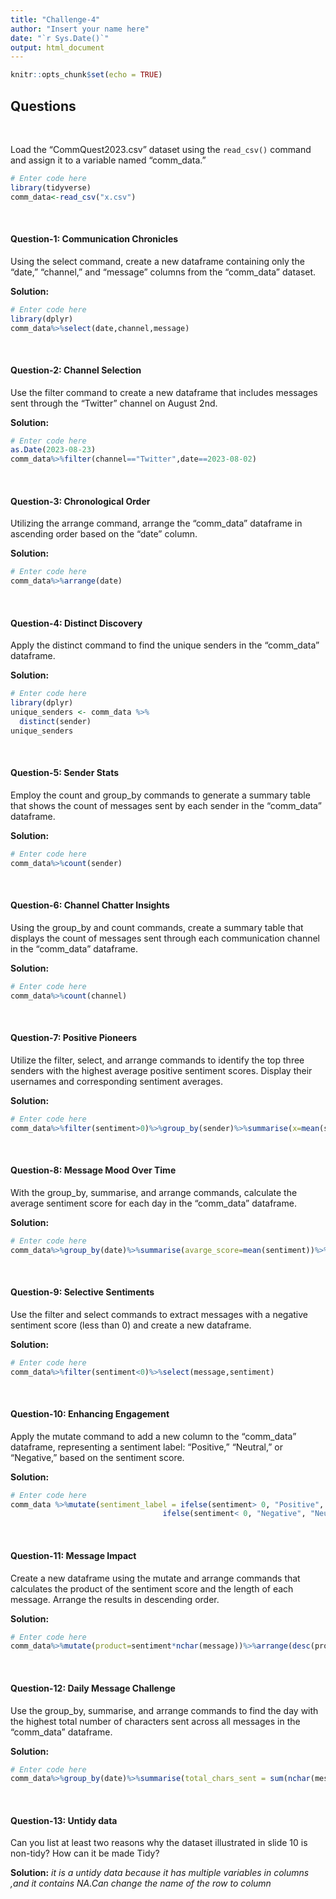 ```yaml
---
title: "Challenge-4"
author: "Insert your name here"
date: "`r Sys.Date()`"
output: html_document
---
```


```r
knitr::opts_chunk$set(echo = TRUE)
```

<style>
p.comment {
background-color: #DBDBDB;
padding: 10px;
border: 1px solid black;
margin-left: 25px;
border-radius: 5px;
font-style: italic;
}

</style>

## Questions
<br>

Load the "CommQuest2023.csv" dataset using the `read_csv()` command and assign it to a variable named "comm_data." 

```r
# Enter code here
library(tidyverse)
comm_data<-read_csv("x.csv")
```
<br>


#### Question-1: Communication Chronicles

Using the select command, create a new dataframe containing only the "date," "channel," and "message" columns from the "comm_data" dataset.

**Solution:**

```r
# Enter code here
library(dplyr)
comm_data%>%select(date,channel,message)
```
<br>

#### Question-2: Channel Selection

Use the filter command to create a new dataframe that includes messages sent through the "Twitter" channel on August 2nd.

**Solution:**

```r
# Enter code here
as.Date(2023-08-23)
comm_data%>%filter(channel=="Twitter",date==2023-08-02)
```
<br>

#### Question-3: Chronological Order

Utilizing the arrange command, arrange the "comm_data" dataframe in ascending order based on the "date" column.

**Solution:**

```r
# Enter code here
comm_data%>%arrange(date)
```
<br>

#### Question-4: Distinct Discovery

Apply the distinct command to find the unique senders in the "comm_data" dataframe.

**Solution:**

```r
# Enter code here
library(dplyr)
unique_senders <- comm_data %>%
  distinct(sender)
unique_senders

```
<br>

#### Question-5: Sender Stats

Employ the count and group_by commands to generate a summary table that shows the count of messages sent by each sender in the "comm_data" dataframe.

**Solution:**

```r
# Enter code here
comm_data%>%count(sender)
```
<br>

#### Question-6: Channel Chatter Insights

Using the group_by and count commands, create a summary table that displays the count of messages sent through each communication channel in the "comm_data" dataframe.

**Solution:**

```r
# Enter code here
comm_data%>%count(channel)
```
<br>

#### Question-7: Positive Pioneers

Utilize the filter, select, and arrange commands to identify the top three senders with the highest average positive sentiment scores. Display their usernames and corresponding sentiment averages.

**Solution:**

```r
# Enter code here
comm_data%>%filter(sentiment>0)%>%group_by(sender)%>%summarise(x=mean(sentiment))%>%arrange(desc(x))%>%slice(1:3)
```
<br>

#### Question-8: Message Mood Over Time

With the group_by, summarise, and arrange commands, calculate the average sentiment score for each day in the "comm_data" dataframe.

**Solution:**

```r
# Enter code here
comm_data%>%group_by(date)%>%summarise(avarge_score=mean(sentiment))%>%arrange(date)
```
<br>

#### Question-9: Selective Sentiments

Use the filter and select commands to extract messages with a negative sentiment score (less than 0) and create a new dataframe.

**Solution:**

```r
# Enter code here
comm_data%>%filter(sentiment<0)%>%select(message,sentiment)
```
<br>

#### Question-10: Enhancing Engagement

Apply the mutate command to add a new column to the "comm_data" dataframe, representing a sentiment label: "Positive," "Neutral," or "Negative," based on the sentiment score.

**Solution:**

```r
# Enter code here
comm_data %>%mutate(sentiment_label = ifelse(sentiment> 0, "Positive",
                                  ifelse(sentiment< 0, "Negative", "Neutral")))

```
<br>

#### Question-11: Message Impact

Create a new dataframe using the mutate and arrange commands that calculates the product of the sentiment score and the length of each message. Arrange the results in descending order.

**Solution:**

```r
# Enter code here
comm_data%>%mutate(product=sentiment*nchar(message))%>%arrange(desc(product))
```
<br>

#### Question-12: Daily Message Challenge

Use the group_by, summarise, and arrange commands to find the day with the highest total number of characters sent across all messages in the "comm_data" dataframe.

**Solution:**

```r
# Enter code here
comm_data%>%group_by(date)%>%summarise(total_chars_sent = sum(nchar(message)))%>%arrange(desc(total_chars_sent))%>%slice(1)
```
<br>

#### Question-13: Untidy data

Can you list at least two reasons why the dataset illustrated in slide 10 is non-tidy? How can it be made Tidy?

**Solution:** _it is a untidy data because it has multiple variables in columns ,and it contains NA.Can change the name of the row to column_